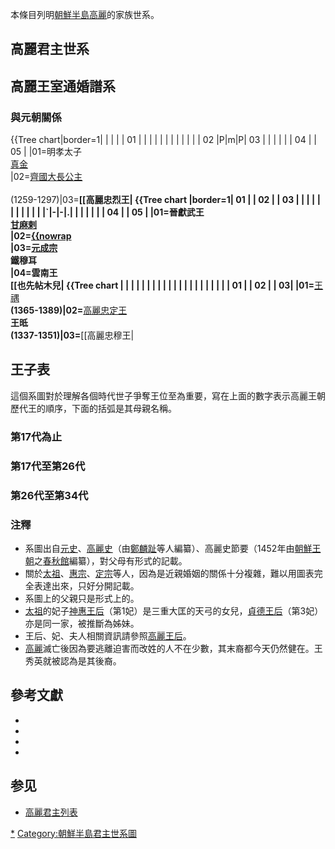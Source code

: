 本條目列明[[朝鮮半島|朝鮮半島]][[高麗|高麗]]的家族世系。

==高麗君主世系==
<center>
{{chart/start|style=font: 85% sans-serif;}}
{{chart| | | | | | | | | | | | | AAA | | | | | | | | | | | | |AAA=[[高麗國祖|高麗國祖]]<br>王氏}}
{{chart| | | | | | | | | | | | | |!| | | | | | | | | | | | | |}}
{{chart| | | | | | | | | | | | | AAA | | | | | | | | | | | | |AAA=[[高麗懿祖|高麗懿祖]]<br>王氏}}
{{chart| | | | | | | | | | | | | |!| | | | | | | | | | | | | |}}
{{chart| | | | | | | | | | | | | AAA | | | | | | | | | | | | |AAA=[[高麗世祖|高麗世祖]]<br>王隆<br>？-897}}
{{chart| | | | | | | | | | | | | |!| | | | | | | | | | | | | |}}
{{chart| | | | | | | | | | | | | AAA | | | | | | | | | | | | |AAA=<sup>(1)</sup>'''[[高麗太祖|高麗太祖]]'''<br>王建<br>877-'''918-943'''}}
{{chart| |,|-|-|-|v|-|-|-|v|-|-|-|^|-|-|-|v|-|-|-|v|-|-|-|.| |}}
{{chart| AAA | | BBB | | CCC | | | | | | DDD | | EEE | | FFF |AAA=<sup>(2)</sup>'''[[高麗惠宗|高麗惠宗]]'''<br>王武<br>912-'''943-945'''|BBB=<sup>(3)</sup>'''[[高麗定宗|高麗定宗]]'''<br>王堯<br>923-'''945-949'''|CCC=<sup>(4)</sup>'''[[高麗光宗|高麗光宗]]'''<br>王昭<br>925-'''949-975'''|DDD=[[王貞|高麗文元王]]<br>王貞|EEE=[[高麗戴宗|高麗戴宗]]<br>王旭<br>？-969|FFF=[[高麗安宗|高麗安宗]]<br>王-{郁}-<br>？-996}}
{{chart| | | | | | | | | |!| | | | | | | | | | | |!| | | |!| |}}
{{chart| | | | | | | | | AAA | | | | | | | | | | BBB | | CCC |AAA=<sup>(5)</sup>'''[[高麗景宗|高麗景宗]]'''<br>王伷<br>955-'''975-981'''|BBB=<sup>(6)</sup>'''[[高麗成宗|高麗成宗]]'''<br>王治<br>961-'''981-997'''|CCC=<sup>(8)</sup>'''[[高麗顯宗|高麗顯宗]]'''<br>王詢<br>990-'''1010-1031'''}}
{{chart| | | | | | | | | |!| | | |,|-|-|-|v|-|-|-|v|-|-|-|^|-|-|-|.| |}}
{{chart| | | | | | | | | AAA | | BBB | | CCC | | DDD | | | | | | EEE |AAA=<sup>(7)</sup>'''[[高麗穆宗|高麗穆宗]]'''<br>王訟<br>980-'''997-1009'''|BBB=<sup>(9)</sup>'''[[高麗德宗|高麗德宗]]'''<br>王欽<br>1016-'''1031-1034'''|CCC=<sup>(10)</sup>'''[[高麗靖宗|高麗靖宗]]'''<br>王亨<br>1018-'''1034-1046'''|DDD=<sup>(11)</sup>'''[[高麗文宗|高麗文宗]]'''<br>王徽<br>1020-'''1046-1083'''|EEE=[[王基_(高麗)|高麗靖簡王]]<br>王基<br>1021-1069}}
{{chart| | | | | | | | | | | | | |,|-|-|-|v|-|-|-|+|-|-|-|.| | | |!| |}}
{{chart| | | | | | | | | | | | | AAA | | BBB | | CCC | | DDD | | EEE |AAA=<sup>(12)</sup>'''[[高麗順宗|高麗順宗]]'''<br>王勳<br>1047-'''1083'''|BBB=<sup>(13)</sup>'''[[高麗宣宗|高麗宣宗]]'''<br>王運<br>1049-'''1083-1094'''|CCC=<sup>(15)</sup>'''[[高麗肅宗|高麗肅宗]]'''<br>王顒<br>1054-'''1095-1105'''|DDD=[[王燾_(朝鮮公)|高麗襄憲王]]<br>王燾<br>？-1099|EEE=[[王瑛_(樂浪侯)|樂浪敬安侯<br>王瑛]]<br>1042-1111}}
{{chart| | | | | | | | | | | | | | | | | |!| | | |!| | | | | | | |!| |}}
{{chart| | | | | | | | | | | | | | | | | AAA | | BBB | | | | | | CCC |AAA=<sup>(14)</sup>'''[[高麗獻宗|高麗獻宗]]'''<br>王昱<br>1084-'''1094-1095'''-1097|BBB=<sup>(16)</sup>'''[[高麗睿宗|高麗睿宗]]'''<br>王俁<br>1079-'''1105-1122'''|CCC=[[王禎_(高麗)|承化伯<br>王禎]]<br>？-1130}}
{{chart| | | | | | | | | | | | | | | | | | | | | |!| | | | | | | |!| |}}
{{chart| | | | | | | | | | | | | | | | | | | | | AAA | | | | | | BBB |AAA=<sup>(17)</sup>'''[[高麗仁宗|高麗仁宗]]'''<br>王楷<br>1109-'''1123-1146'''|BBB=[[王𣏌|漢南伯<br>王𣏌]]}}
{{chart| | | | | | | | | |,|-|-|-|v|-|-|-|-|-|-|-|^|-|-|-|.| | | |!| |}}
{{chart| | | | | | | | | AAA | | BBB | | | | | | | | | | CCC | | DDD |AAA=<sup>(18)</sup>'''[[高麗毅宗|高麗毅宗]]'''<br>王晛<br>1127-'''1146-1170'''-1173|BBB=<sup>(19)</sup>'''[[高麗明宗|高麗明宗]]'''<br>王晧<br>1131-'''1170-1197'''-1202|CCC=<sup>(20)</sup>'''[[高麗神宗|高麗神宗]]'''<br>王晫<br>1144-'''1197-1204'''|DDD=[[王珹|信安侯<br>王珹]]<br>？-1177}}
{{chart| | | | | | | | | | | | | |!| | | | | | | |,|-|-|-|(| | | |!| |}}
{{chart| | | | | | | | | | | | | AAA | | | | | | BBB | | CCC | | DDD |AAA=<sup>(22)</sup>'''[[高麗康宗|高麗康宗]]'''<br>王祦<br>1152-'''1211-1213'''|BBB=<sup>(21)</sup>'''[[高麗熙宗|高麗熙宗]]'''<br>王韺<br>1181-'''1204-1211'''-1237|CCC=[[王恕_(高麗)|襄陽公<br>王恕]]|DDD=[[王沅|桂城侯<br>王沅]]}}
{{chart| | | | | | | | | | | | | |!| | | | | | | | | | | |!| | | |!| |}}
{{chart| | | | | | | | | | | | | AAA | | | | | | | | | | BBB | | CCC |AAA=<sup>(23)</sup>'''[[高麗高宗|高麗高宗]]'''<br>王皞<br>1192-'''1213-1259'''|BBB=[[王絪|始安公<br>王絪]]<br>？-1275|CCC=[[王璟_(高麗)|清化侯<br>王璟]]<br>？-1258}}
{{chart| | | | | | | | | | | | | |)|-|-|-|.| | | | | | | |!| | | |!| |}}
{{chart| | | | | | | | | | | | | AAA | | BBB | | | | | | CCC | | DDD |AAA=<sup>(24)</sup>'''[[高麗元宗|高麗元宗]]'''<br>王禃<br>1219-'''1259-1274'''|BBB=[[高麗英宗|高麗英宗]]<br>王淐<br>？-1269-1270-？|CCC=[[王瑛_(西原侯)|卞韓國英憲公<br>王瑛]]<br>？-1291|DDD=[[王溫_(承化侯)|承化侯<br>王溫]]<br>？-1270-1271}}
{{chart| | | | | | | | | | | | | |!| | | | | | | | | | | |!| |}}
{{chart| | | | | | | | | | | | | AAA | | | | | | | | | | BBB |AAA=<sup>(25)</sup>'''[[高麗忠烈王|高麗忠烈王]]'''<br>王昛<br>1236-'''1274-1298'''-'''1298-1308'''|BBB=[[王玢|辰韓國仁肅公<br>王玢]]}}
{{chart| | | | | | | | | | | | | |!| | | | | | | | | | | |!| }}
{{chart| | | | | | | | | | | | | AAA | | | | | | | | | | BBB |AAA=<sup>(26)</sup>'''[[高丽忠宣王|高丽忠宣王]]'''<br>王璋<br>1275-'''1298'''-'''1308-1313'''-1325|BBB=[[王瑈|馬韓國仁惠公<br>王瑈]]<br>？-1360}}
{{chart| | | | | | | | | |,|-|-|-|(| | | | | | | | | | | |!| }}
{{chart| | | | | | | | | AAA | | BBB | | | | | | | | | | CCC |AAA=[[王鑑_(高麗)|世子<br>王鑑]]<br>？-1309|BBB=<sup>(27)</sup>'''[[高丽忠肃王|高丽忠肃王]]'''<br>王燾<br>1294-'''1313-1330'''-'''1332-1339'''|CCC=[[王鈞_(高麗)|三韓國仁孝大公<br>王鈞]]}}
{{chart| | | | | | | | | | | | | |)|-|-|-|-|-|-|-|.| | | |!| |}}
{{chart| | | | | | | | | | | | | AAA | | | | | | BBB | | CCC |AAA=<sup>(28)</sup>'''[[高丽忠惠王|高丽忠惠王]]'''<br>王禎<br>1315-'''1330-1332'''-'''1339-1343'''-1344|BBB=<sup>(31)</sup>'''[[高麗恭愍王|高麗恭愍王]]'''<br>王顓<br>1330-'''1351-1374'''|CCC=<sup>(34)</sup>'''[[高麗恭讓王|高麗恭讓王]]'''<br>王瑤<br>1345-'''1389-1392'''-1394}}
{{chart| | | | | | | | | | | | | |)|-|-|-|.| | | |!| | | |!|}}
{{chart| | | | | | | | | | | | | AAA | | BBB | | CCC | | DDD |AAA=<sup>(29)</sup>'''[[高麗忠穆王|高麗忠穆王]]'''<br>王昕<br>1337-'''1344-1348'''|BBB=<sup>(30)</sup>'''[[高麗忠定王|高麗忠定王]]'''<br>王㫝<br>1337-'''1348-1351'''-1352|CCC=<sup>(32)</sup>'''[[高麗禑王|王禑]]'''<br>1365-'''1374-1388'''-1389|DDD=[[王奭_(高麗)|世子<br>王奭]]}}
{{chart| | | | | | | | | | | | | | | | | | | | | |!| | | | | }}
{{chart| | | | | | | | | | | | | | | | | | | | | AAA | | | | |AAA=<sup>(33)</sup>'''[[高麗昌王|王昌]]'''<br>1380-'''1388-1389'''}}
{{chart/end}}
</center>

==高麗王室通婚譜系==
<center>
{{chart/start|style=font: 85% sans-serif;}}
{{chart| AAA | AAA=<sup>(1)</sup>'''太祖'''<br>王建}}
{{chart| |)|-|-|-|v|-|-|-|v|-|-|-|v|-|-|-|v|-|-|-|v|-|-|-|-|-|-|-|-|-|v|-|-|-|v|-|-|-|v|-|-|-|-|-|v|-|-|-|-|-|-|-|-|-|-|-|-|-|-|-|-|-|-|-|-|-|-|-|-|-|-|-|-|-|.| |}}
{{chart| AAA | | BBB | | CCC |v| DDD | | EEE |v| FFF | | | | | | | | GGG | | HHH |v| III | | | | JJJ |v| KKK | | | | | | | | | | | | | | | | | | | | | | | | LLL |AAA=<sup>(2)</sup>'''惠宗'''<br>王武|BBB=<sup>(3)</sup>'''定宗'''<br>王堯|CCC=<sup>(4)</sup>'''光宗'''<br>王昭|DDD=[[大穆王后|大穆王后]]<br>皇甫氏|EEE=文元王<br>王貞|FFF=[[文惠王后|文惠王后]]<br>柳氏|GGG=[[元莊太子|元莊太子]]|HHH=戴宗<br>王旭|III=[[宣義王后|宣義王后]]<br>柳氏|JJJ=安宗<br>王-{郁}-|KKK=[[獻貞王后|孝肅王后]]<br>皇甫氏<br>＝［２］|LLL=[[壽命太子|壽命太子]]}}
{{chart| | | | | | | |,|-|-|-|(| | | | | | | |!| | | |,|-|-|-|v|-|-|-|!|-|-|-|-|-|(| | | | | | | | | |!| | | | | | | | | | | | | | | | | | | | | | | | | | | |!| |}}
{{chart| | | | | | | AAA | | BBB |-|-|-|-|-| CCC |v| DDD |-| EEE |-| FFF | | | | GGG |-|-|v| HHH | | III |-| JJJ |-| KKK | | | | | | | | | | | | | | | | | | LLL |AAA=[[文德王后|文德王后]]<br>劉氏<br>［１］|BBB=<sup>(5)</sup>'''景宗'''<br>王伷|CCC=[[獻懿王后|獻懿王后]]<br>劉氏|DDD=[[獻哀王后|獻哀王后]]<br>皇甫氏|EEE=[[獻貞王后|獻貞王后]]<br>皇甫氏<br>［２］|FFF=[[大明宮夫人|大明宮夫人]]<br>柳氏|GGG=<sup>(6)</sup>'''成宗'''<br>王治|HHH=［１］|III=<sup>(8)</sup>'''顯宗'''<br>王詢|JJJ=［３］|KKK=［４］|LLL=弘德院君<br>[[王圭_(高麗)|王圭]]}}
{{chart| | | | | | | | | | | | | | | | | | | | | |!| | | | | | | | | | | | | | | |!| | | |!| | | | | |)|-|-|-|v|-|-|-|v|-|-|-|v|-|-|-|v|-|-|-|v|-|-|-|.| | | |!| |}}
{{chart| | | | | | | | | | | | | | | | | | | | | AAA |-| BBB | | | | | | | | | | CCC | | DDD | | | | EEE |-| FFF |-| GGG | | HHH | | III |-| JJJ | | KKK | | LLL |AAA=<sup>(7)</sup>'''穆宗'''<br>王訟|BBB=［５］|CCC=[[元和王后|元和王后]]<br>崔氏<br>［３］|DDD=[[元貞王后|元貞王后]]<br>金氏<br>［４］|EEE=<sup>(9)</sup>'''德宗'''<br>王欽|FFF=[[孝思王后|孝思王后]]<br>金氏|GGG=[[敬成王后|敬成王后]]<br>金氏|HHH=<sup>(10)</sup>'''靖宗'''<br>王亨|III=<sup>(11)</sup>'''文宗'''<br>王徽|JJJ=[[仁平王后|仁平王后]]<br>金氏|KKK=靖簡王<br>王基|LLL=[[宣正王后|宣正王后]]<br>劉氏<br>［５］}}
{{chart| | | | | | | | | | | | | | | | | | | | | | | | | | | | | | | | | | | | | | | | | | | | | | | | | | | | | | | | | | | |`|-|-|-|!|-|-|-|-|-|-|-|!|-|-|-|.| |}}
{{chart| | | | | | | | | | | | | | | | | | | | | | | | | | | | | | | | | | | | | | | | | | | | | | | |,|-|-|-|v|-|-|-|v|-|-|-|v|-|-|-|(| | | |,|-|-|-|(| | | |!| |}}
{{chart| | | | | | | | | | | | | | | | | | | | | | | | | | | | | | | | | | | | | | | | | | | AAA |-| BBB | | CCC | | DDD | | EEE | | FFF | | GGG | | HHH |v| III |AAA=［６］|BBB=<sup>(12)</sup>'''順宗'''<br>王勳|CCC=<sup>(13)</sup>'''宣宗'''<br>王運|DDD=<sup>(15)</sup>'''肅宗'''<br>王熙|EEE=辰韓侯<br>[[王愉_(高麗)|王愉]]|FFF=襄憲王<br>王燾||GGG=[[貞懿王后|貞懿王后]]<br>王氏<br>［６］|HHH=樂浪敬安侯<br>王瑛|III=[[保寧慶順宮主|保寧慶順宮主]]}}
{{chart| | | | | | | | | | | | | | | | | | | | | | | | | | | | | | | | | | | | | | | | | | | | | | | |,|-|-|-|(| | | |)|-|-|-|!|-|-|-|!|-|-|-|-|-|.| | | |!| |}}
{{chart| | | | | | | | | | | | | | | | | | | | | | | | | | | | | | | | | | | | | | | | | | | | | | | AAA | | BBB |-| CCC |-| DDD | | EEE | | | | FFF |v| GGG |AAA=<sup>(14)</sup>'''獻宗'''<br>王昱|BBB=[[敬和王后|敬和王后]]<br>李氏|CCC=<sup>(16)</sup>'''睿宗'''<br>王俁|DDD=[[文貞王后|文貞王后]]<br>王氏|EEE=江陵公<br>[[王溫_(江陵公)|王溫]]|FFF=[[興壽宮主|興壽宮主]]|GGG=承化伯<br>王禎}}
{{chart| | | | | | | | | | | | | | | | | | | | | | | | | | | | | | | | | | | | | | | | | | | | | | | | | | | |,|-|-|-|(| | | |,|-|-|-|+|-|-|-|.| | | |!| |}}
{{chart| | | | | | | | | | | | | | | | | | | | | | | | | | | | | | | | | | | | | | | | | | | | | | | | | | | AAA | | BBB | | CCC | | DDD | | EEE | | FFF |v| GGG |AAA=[[承德公主|承德公主]]<br>［７］|BBB=<sup>(17)</sup>'''仁宗'''<br>王楷|CCC=[[莊敬王后|莊敬王后]]<br>金氏<br>［８］|DDD=[[光靖太后|光靖太后]]<br>金氏<br>［９］|EEE=[[宣靖太后|宣靖太后]]<br>金氏<br>［１０］|FFF=漢南伯<br>王𣏌|GGG=［７］}}
{{chart| | | | | | | | | | | | | | | | | | | | | | | | | | | | | | | | | | | | | | | | | | | |,|-|-|-|v|-|-|-|-|-|-|-|(| | | | | | | | | | | | | | | | | |!| |}}
{{chart| | | | | | | | | | | | | | | | | | | | | | | | | | | | | | | | | | | | | | | AAA |-| BBB | | CCC |v| DDD | | EEE |v| FFF | | | | | | | | | | | | GGG |AAA=［８］|BBB=<sup>(18)</sup>'''毅宗'''<br>王晛|CCC=<sup>(19)</sup>'''明宗'''<br>王晧|DDD=［９］|EEE=<sup>(20)</sup>'''神宗'''<br>王晫|FFF=［１０］|GGG=信安侯<br>王珹}}
{{chart| | | | | | | | | | | | | | | | | | | | | | | | | | | | | | | | | | | | | | | | | | | | | |,|-|-|-|(| | | | | | | |)|-|-|-|.| | | |,|-|-|-|v|-|-|-|^|-|-|-|.| |}}
{{chart| | | | | | | | | | | | | | | | | | | | | | | | | | | | | | | | | | | | | | | | | AAA |v| BBB | | CCC | | DDD |v| EEE | | FFF | | GGG | | HHH |v| III | | JJJ |AAA=［１１］|BBB=<sup>(22)</sup>'''康宗'''<br>王祦|CCC=[[延禧宮主|延禧宮主]]<br>［１２］|DDD=［１３］|EEE=<sup>(21)</sup>'''熙宗'''<br>王韺|FFF=襄陽公<br>王恕|GGG=清化侯<br>王璟|HHH=寧仁肅懿侯<br>[[王稹|王稹]]|III=［１２］|JJJ=[[元德太后|元德太后]]<br>柳氏<br>［１１］}}
{{chart| | | | | | | | | | | | | | | | | | | | | | | | | | | | | | | | | | | | | | | | | | | |!| | | | | | | | | | | |!| | | | | |!| | | |!| | | | | |!| |}}
{{chart| | | | | | | | | | | | | | | | | | | | | | | | | | | | | | | | | | | | | | | | | | | AAA |-|-|-|-|v|-|-|-|-| BBB | | | | CCC | | DDD | | | | EEE |AAA=<sup>(23)</sup>'''高宗'''<br>王皞|BBB=[[安惠太后|安惠太后]]<br>柳氏|CCC=始安公<br>王絪|DDD=承化侯<br>王溫|EEE=[[成平王后|成平王后]]<br>任氏<br>［１３］}}
{{chart| | | | | | | | | | | | | | | | | | | | | | | | | | | | | | | | | | | | | | | | | | | | | | | |,|-|^|-|.| | | | | | | | | |)|-|-|-|.| |}}
{{chart| | | | | | | | | | | | | | | | | | | | | | | | | | | | | | | | | | | | | | | | | | | | | | | AAA | | BBB | | | | | | | | |!| | | CCC |AAA=<sup>(24)</sup>'''元宗'''<br>王禃|BBB=英宗<br>王淐|CCC=卞韓國英憲公<br>王瑛}}
{{chart| | | | | | | | | | | | | | | | | | | | | | | | | | | | | | | | | | | | | | | | | | | | | | | |!| | | | | | | | | | | | | |!| | | |!| |}}
{{chart| | | | | | | | | | | | | | | | | | | | | | | | | | | | | | | | | | | | | | | | | | | | | | | AAA |-|-|-|-|-|-|-|-|v|-|-| BBB | | |!| |AAA=<sup>(25)</sup>'''忠烈王'''<br>王昛|BBB=[[貞信府主|貞信府主]]<br>王氏|CCC=}}
{{chart| | | | | | | | | | | | | | | | | | | | | | | | | | | | | | | | | | | | | | | | | | | | | | | |!| | | |,|-|-|-|-|-|!|-|-|-|-|-|-|-|(| |}}
{{chart| | | | | | | | | | | | | | | | | | | | | | | | | | | | | | | | | | | | | | | | | | | | | | | AAA |-| BBB | | | | CCC | | | | | | DDD |AAA=<sup>(26)</sup>'''忠宣王'''<br>王璋|BBB=[[靜妃王氏|靜妃]]<br>王氏|CCC=江陽公<br>[[王滋_(江陽公)|王滋]]|DDD=辰韓國仁肅公<br>王玢}}
{{chart| | | | | | | | | | | | | | | | | | | | | | | | | | | | | | | | | | | | | | | | | | | | | | | | | | | | | | | | | |!| | | | | | | |!| |}}
{{chart| | | | | | | | | | | | | | | | | | | | | | | | | | | | | | | | | | | | | | | | | | | | | | | | | | | | | | | | | AAA | | | | | | BBB |AAA=延德府院大君<br>[[王塤_(延德府院大君)|王塤]]|BBB=馬韓國仁惠公<br>王瑈}}
{{chart| | | | | | | | | | | | | | | | | | | | | | | | | | | | | | | | | | | | | | | | | | | | | | | | | | | | | | | | | |!| | | | | | | |!| |}}
{{chart| | | | | | | | | | | | | | | | | | | | | | | | | | | | | | | | | | | | | | | | | | | | | | | | | | | | | | | | | AAA |-|-|v|-|-| BBB |AAA=[[國大妃王氏|三韓國大妃]]<br>王氏|BBB=三韓國仁孝大公<br>王鈞}}
{{chart| | | | | | | | | | | | | | | | | | | | | | | | | | | | | | | | | | | | | | | | | | | | | | | | | | | | | | | | | | | | | |!| | | | | |}}
{{chart| | | | | | | | | | | | | | | | | | | | | | | | | | | | | | | | | | | | | | | | | | | | | | | | | | | | | | | | | | | | | AAA |AAA=<sup>(31)</sup>'''恭讓王'''<br>王瑤}}
{{chart/end}}
</center>

===與元朝關係===
{{chart/start|style=font: 85% sans-serif;}}
{{Tree chart|border=2| | | | | | | | | | | | | 01 | |01=元世祖<br>[[忽必烈|忽必烈]]<br>{{nowrap|(1215-1294)}}
|boxstyle_ 01=background-color: #ff0;
}}
{{Tree chart|border=0| | | | | |,|-|-|-|-|-|-|-|^|-|-|-|-|-|v|-|-|-|-|-|-|-|-|-|-|-|-|-|v|-|-|-|.| |}}
{{Tree chart|border=1| | | | | 01 | | | | | | | | | | | | 02 |P|m|P| 03 | | | | | | 04 | | 05 | |01=明孝太子<br>[[真金|真金]]<br>{{nowrap|(1243-1286)}}|02=[[莊穆王后|齊國大長公主]]<br>{{nowrap|忽都魯揭里迷失}}<br>(1259-1297)|03='''[[高麗忠烈王|{{nowrap]]'''<br>王昛<br>{{nowrap|(1236-1308)}}|04=雲南王<br>[[忽哥赤|忽哥赤]]<br>{{nowrap|(?-1271)}}|05=西平王<br>[[奧魯赤|奧魯赤]]<br>{{nowrap|(?-1303)}}
|boxstyle_ 02=background-color: #ffc0cb;
|boxstyle_ 03=background-color: #ffdab9; border-width:2px;
}}
{{Tree chart |border=0| |,|-|-|-|+|-|-|-|.| | | | | | | | | | | | |!| | | | | | | | | | |!| | | |!| |}}
{{Tree chart |border=1| 01 | | 02 | | 03 | | | | | | | | | | | |`|-|-|.| | | | | | | 04 | | 05 | |01=晉獻武王<br>[[甘麻剌|甘麻剌]]<br>{{nowrap|(1263-1302)}}|02=[[答剌麻八剌|{{nowrap]]<br>{{nowrap|(1264-1292)}}|03=[[元成宗|元成宗]]<br>鐵穆耳<br>{{nowrap|(1265-1307)}}|04=雲南王<br>[[也先帖木兒|{{nowrap]]<br>{{nowrap|(?-1332)}}|05={{nowrap|鎮西武靖王}}<br>[[鐵木兒不花_(鎮西武靖王)|鐵木兒不花]]
|boxstyle_ 03=background-color: #ff0; border-width:2px;
}}
{{Tree chart | |)|-|-|-|!|-|-|-|-|-|-|-|-|-|-|-|-|-|-|-|.| | | |!| | | | | | | |!| | | |!| |}}
{{Tree chart | |!| | | |)|-|-|-|-|-|-|-|v|-|-|-|.| | | |!| | | |!| | | | | | | |!| | | |!| |}}
{{Tree chart | Ys | | Hs | | | | | | Ay | | 02 | | 01 |P| 03 |S|P|P|P|P| 04 | | 05 | |01={{nowrap|薊國大長公主}}<br>[[寶塔實憐|寶塔實憐]]<br>{{nowrap|(?-1316)}}|Ys=[[泰定帝|元泰定帝]]<br>{{nowrap|也孙铁木儿}}<br>{{nowrap|(1293-1328)}}|Hs=[[元武宗|元武宗]]<br>海山<br>{{nowrap|(1281-1311)}}|Ay=[[元仁宗|元仁宗]]<br>{{nowrap|爱育黎拔力八达}}<br>(1285-1320)|02=魏王<br>[[阿木哥|阿木哥]]<br>{{nowrap|(?-1324)}}|03='''[[高麗忠宣王|高麗忠宣王]]'''<br>王璋<br>{{nowrap|(1275-1325)}}|04=濮國長公主<br>[[亦憐真八剌|亦憐真八剌]]<br>{{nowrap|(?-1319)}}|05=鎮西武靖王<br>[[搠思班|搠思班]]
|boxstyle_ 01=background-color: #ffc0cb; border-width:1px;
|boxstyle_ Ys=background-color: #ff0;
|boxstyle_ Hs=background-color: #ff0;
|boxstyle_ Ay=background-color: #ff0;
|boxstyle_ 02= border-width:1px;
|boxstyle_ 03=background-color: #ffdab9; border-width:2px;
|boxstyle_ 04=background-color: #ffc0cb; border-width:1px;
|boxstyle_ 05= border-width:1px;
}}
{{Tree chart | |!| | | |!| | | | | | | |!| | | |!| | | | | | | |!| |Q| | | | | | | | | |!| |}}
{{Tree chart | |!| | | |)|-|-|-|.| | | |!| | | |)|-|-|-|v|-|-|-|!|-|a|-|.| | | | | | | |!| |}}
{{Tree chart | As | | Hs | | Tt | | Sd | | 02 | | 03 |P| 01 |W| 04 | | |,|-|-|-|'| |As=[[天順帝|元天顺帝]]<br>阿速吉八<br>{{nowrap|(1320-1328)}}|Hs=[[元明宗|元明宗]]<br>和世琜<br>{{nowrap|(1300-1329)}}|Tt=[[元文宗|元文宗]]<br>图帖睦尔<br>{{nowrap|(1304-1332)}}|Sd=[[元英宗|元英宗]]<br>硕德八剌<br>{{nowrap|(1303-1323)}}|01='''[[高丽忠肃王|高丽忠肃王]]'''<br>王燾<br>{{nowrap|(1294-1339)}}|02=魏王<br>[[孛羅帖木兒_(魏王)|孛羅帖木兒]]<br>{{nowrap|(?-1353)}}|03=曹國長公主<br>[[金童_(曹國長公主)|金童]]<br>{{nowrap|(1308-1325)}}|04={{nowrap|慶華公主}}<br>[[伯顏忽都_(慶華公主)|伯顏忽都]]<br>{{nowrap|(?-1344)}}
|boxstyle_ As=background-color: #ff0;
|boxstyle_ Hs=background-color: #ff0;
|boxstyle_ Tt=background-color: #ff0;
|boxstyle_ Sd=background-color: #ff0;
|boxstyle_ 01=background-color: #ffdab9; border-width:2px;
|boxstyle_ 02= border-width:1px;
|boxstyle_ 03=background-color: #ffc0cb; border-width:1px;
|boxstyle_ 04=background-color: #ffc0cb; border-width:1px;
}}
{{Tree chart | | | | | |)|-|-|-|.| | | | | | | |!| | | |,|-|-|-|(| | | | | | | |!| |}}
{{Tree chart | | | | | Th | | Yl | | | | | | 01 |P| 02 | | 03 |P|P|m|P|P| 04 | |Th=[[元順帝|元順帝]]<br>{{nowrap|妥欢贴睦尔}}<br>{{nowrap|(1320-1370)}}|Yl=[[元宁宗|元宁宗]]<br>懿璘质班<br>{{nowrap|(1326-1332)}}|01={{nowrap|魯國大長公主}}<br>[[仁德王后|寶塔失里]]<br>(?-1365)|02='''[[高麗恭愍王|高麗恭愍王]]'''<br>王祺<br>(1330-1374)|03='''[[高麗忠惠王|高麗忠惠王]]'''<br>王禎<br>(1315-1344)|04={{nowrap|貞順淑儀公主}}<br>[[亦憐真班|亦憐真班]]<br>(?-1374)
|boxstyle_ Th=background-color: #ff0;
|boxstyle_ Yl=background-color: #ff0;
|boxstyle_ 01=background-color: #ffc0cb; border-width:1px;
|boxstyle_ 02=background-color: #ffdab9;
|boxstyle_ 03=background-color: #ffdab9;
|boxstyle_ 04=background-color: #ffc0cb; border-width:1px;
}}
{{Tree chart | | | | | | | | | | | | | | | | | | | | | |!| | | |!| | | |!| |}}
{{Tree chart | | | | | | | | | | | | | | | | | | | | | 01 | | 02 | | 03| |01='''[[高麗禑王|王禑]]'''<br>(1365-1389)|02='''[[高麗忠定王|高麗忠定王]]'''<br>王㫝<br>(1337-1351)|03='''[[高麗忠穆王|{{nowrap]]'''<br>王昕<br>(1337-1349)
|boxstyle_ 01=background-color: #ffdab9;
|boxstyle_ 02=background-color: #ffdab9;
|boxstyle_ 03=background-color: #ffdab9;
}}
{{Tree chart | | | | | | | | | | | | | | | | | | | | | |!| |}}
{{Tree chart | | | | | | | | | | | | | | | | | | | | | 01 | |01='''[[高麗昌王|王昌]]'''<br>(1381-1389)
|boxstyle_ 01=background-color: #ffdab9;
}}
{{chart/end}}

== 王子表 ==
這個系圖對於理解各個時代世子爭奪王位至為重要，寫在上面的數字表示高麗王朝歷代王的順序，下面的括弧是其母親名稱。

=== 第17代為止 ===
{{familytree/start}}
{{familytree|one|v|two|v|koka|one=[[高麗太祖|太祖 王建]]<sup>1</sup><br>877-'''918-943'''<br/><small>（[[威肃王后|威肃王后]]韩氏）</small>|two=[[高麗惠宗|惠宗 王武]]<sup>2</sup><br>912-'''943-945'''<br/><small>（[[莊和王后|莊和王后]]吳氏）</small>|koka=興化宮君<br/><small>（義和王后）</small>
|boxstyle_one=background-color: rgb(255, 255, 102)
|boxstyle_two=background-color: rgb(255, 255, 102)
|boxstyle_koka=border-style:dashed;border-width:1px;border-color:#3366FF}}
{{familytree|boxstyle=border-style:dashed;border-width:1px;border-color:#3366FF| | | |)|osh|`|osa|osh=太子 王泰<br/><small>（神明順成王后劉氏）</small>|osa=太子王济<br/><small>（宮人哀伊主）</small>}}
{{familytree| | | |)|thr|-|ksh|thr=[[高麗定宗|定宗 王堯]]<sup>3</sup><br>923-'''945-949'''<br/><small>（[[神明順成王后|神明順成王后]]劉氏）</small>|ksh=慶春院君<br/><small>（文成王后朴氏）</small>
|boxstyle_thr=background-color: rgb(255, 255, 102)
|boxstyle_ksh=border-style:dashed;border-width:1px;border-color:#3366FF}}
{{familytree| | | |)|four|v|fiv|-|sev|,|ai|four=[[高麗光宗|光宗 王昭]]<sup>4</sup><br>925-'''949-975'''<br/><small>（[[神明順成王后|神明順成王后]]劉氏）</small>|fiv=[[高麗景宗|景宗 王伷]]<sup>5</sup><br>955-'''975-981'''<br/><small>（[[大穆王后|大穆王后]]皇甫氏）</small>|sev=[[高麗穆宗|穆宗 王訟]]<sup>7</sup><br>980-'''997-1009'''<br/><small>（[[獻哀王后|獻哀王后]]皇甫氏）</small>|ai=哀殤君 王昉<br/><small>（容懿麗妃韓氏）</small>
|boxstyle_four=background-color: rgb(255, 255, 102)
|boxstyle_fiv=background-color: rgb(255, 255, 102)
|boxstyle_sev=background-color: rgb(255, 255, 102)
|boxstyle_ai=border-style:dashed;border-width:1px;border-color:#3366FF}}
{{familytree| | | |)|ote|`|kowa|,|nin|)|rak|ote=文元王貞<br/><small>（神明順成王后劉氏）</small>|kowa=孝和太子<br/><small>（大穆王后皇甫氏）</small>|nin=[[高麗德宗|德宗 王欽]]<sup>9</sup><br>1016-'''1031-1034'''<br/><small>（[[元成太后|元成太后]]金氏）</small>|rak=樂浪侯 王璥<br/><small>（容懿麗妃韓氏）</small>
|boxstyle_ote=border-style:dashed;border-width:1px;border-color:#3366FF
|boxstyle_kowa=border-style:dashed;border-width:1px;border-color:#3366FF
|boxstyle_nin=background-color: rgb(255, 255, 102)
|boxstyle_rak=border-style:dashed;border-width:1px;border-color:#3366FF}}
{{familytree| | | |)|syo|,|koto|)|ten|^|kes|syo=證通國師<br/><small>（神明順成王后劉氏）</small>|koto=孝德太子<br/><small>（宣義太后柳氏）</small>|ten=[[高麗靖宗|靖宗 王亨]]<sup>10</sup><br>1018-'''1034-1046'''<br/><small>（[[元成太后|元成太后]]金氏）</small>|kes=開城侯 王暟<br/><small>（容懿麗妃韓氏）</small>
|boxstyle_syo =border-style:dashed;border-width:1px;border-color:#3366FF
|boxstyle_koto=border-style:dashed;border-width:1px;border-color:#3366FF
|boxstyle_ten=background-color: rgb(255, 255, 102)
|boxstyle_kes=border-style:dashed;border-width:1px;border-color:#3366FF}}
{{familytree| | | |)|oky|+|six|)|elv|v|twl|,|frt|oky=[[王旭_(高麗)|王旭]]<br>?-969<br/><small>（神静王后皇甫氏）</small>|six=[[高麗成宗|成宗 王治]]<sup>6</sup><br>960-'''981-997'''<br/><small>（[[宣義王后|宣義太后]]柳氏）</small>|elv=[[高麗文宗|文宗 王徽]]<sup>11</sup><br>1019-'''1046-1083'''<br/><small>（[[元惠王后|元惠王后]]金氏）</small>|twl=[[高麗順宗|順宗 王勳]] <sup>12</sup><br>1047-'''1083'''<br/><small>（[[仁睿太后|仁睿太后]]李氏）</small>|frt=[[高麗獻宗|獻宗 王昱]] <sup>14</sup><br>1084-'''1094-1095'''-1097<br/><small>（[[思肅太后|思肅太后]]）</small>
|boxstyle_oky=border-style:dashed;border-width:1px;border-color:#3366FF
|boxstyle_six=background-color: rgb(255, 255, 102)
|boxstyle_elv=background-color: rgb(255, 255, 102)
|boxstyle_twl=background-color: rgb(255, 255, 102)
|boxstyle_frt=background-color: rgb(255, 255, 102)}}
{{familytree| | | |!| | | |`|kei|)|oki|)|tht|^|kzk|kei=敬章太子<br/><small>（宣義太后柳氏）</small>|oki=靖簡王 王基<br/><small>（元惠太后金氏）</small>|tht=[[高麗宣宗|宣宗 王運]] <sup>13</sup><br>1049-'''1083-1094'''<br/><small>（[[仁睿太后|仁睿太后]]李氏）</small>|kzk=漢山侯<br/><small>（元信宮主）</small>
|boxstyle_kei=border-style:dashed;border-width:1px;border-color:#3366FF
|boxstyle_oki=border-style:dashed;border-width:1px;border-color:#3366FF
|boxstyle_tht=background-color: rgb(255, 255, 102)
|boxstyle_kzk=border-style:dashed;border-width:1px;border-color:#3366FF}}
{{familytree| | | |)|oik|-|eig|^|och|)|fft|v|sxt|-|svt|oik=[[王郁|王郁]]<br>?-996<br/><small>（神成王后金氏）</small>|eig=[[高麗顯宗|顯宗 王詢]]<sup>8</sup><br>992-'''1009-1031'''<br/><small>（[[獻貞王后|獻貞王后]]皇甫）</small>|och=王忠<small>（宮人韓氏）</small>|fft=[[高麗肅宗|肅宗 王顒]] <sup>15</sup><br>1054-'''1095-1105'''<br/><small>（[[仁睿太后|仁睿太后]]李氏）</small>|sxt=[[高麗睿宗|睿宗 王俁]]<sup>16</sup><br>1079-'''1105-1122'''<br/><small>（[[明懿太后|明懿太后]]柳氏）</small>||svt=[[高麗仁宗|仁宗 王楷]]<sup>17</sup><br>1109-'''1122-1146'''<br/><small>（[[順德王后|順德王后]]李氏）</small>
|boxstyle_oik=border-style:dashed;border-width:1px;border-color:#3366FF
|boxstyle_eig=background-color: rgb(255, 255, 102)
|boxstyle_och=border-style:dashed;border-width:1px;border-color:#3366FF
|boxstyle_fft=background-color: rgb(255, 255, 102)
|boxstyle_sxt=background-color: rgb(255, 255, 102)
|boxstyle_svt=background-color: rgb(255, 255, 102)}}
{{familytree|boxstyle=border-style:dashed;border-width:1px;border-color:#3366FF| | | |)|oik| | | | | | | | |)|dgk|)|jtk|oik=王位君<br/><small>（貞德王后柳氏）</small>|dgk=大覺國師 王煦<br/><small>（仁睿太后李氏）</small>|jtk=上党侯 王佖<br/><small>（明懿太后柳氏）</small>}}
{{familytree|boxstyle=border-style:dashed;border-width:1px;border-color:#3366FF| | | |)|jak| | | | | | | | |)|jok|)|emk|jak=仁愛君<br/><small>（貞德王后柳氏）</small>|jok=常安公 王琇<br/><small>（仁睿太后李氏）</small>|emk=圓明國師澄儼<br/><small>（明懿太后柳氏）</small>}}
{{familytree|boxstyle=border-style:dashed;border-width:1px;border-color:#3366FF| | | |`|gst| | | | | | | | |)|iks|)|thk|gst=元莊太子<br/><small>（貞德王后柳氏）</small>|iks=生僧統 王竀<br/><small>（仁睿太后李氏）</small>|thk=帶方公 王俌<br/><small>（明懿太后柳氏）</small>}}
{{familytree|boxstyle=border-style:dashed;border-width:1px;border-color:#3366FF| | | | |note| | | | | | | | |)|kkk|)|tgk|note=<small>詳細請參照[[高麗太祖#.E5.AD.90.E5.A5.B3|太祖子女一覽]] </small>|kkk=金官侯 王㶨<br/><small>（仁睿太后李氏）</small>|tgk=大原公 王佖<br/><small>（明懿太后柳氏）</small>
|boxstyle_note=border-style:none}}
{{familytree|boxstyle=border-style:dashed;border-width:1px;border-color:#3366FF| | | | | | | | | | | | | | | |)|bkk|)|sak|bkk=卞韓侯 王愔<br/><small>（仁睿太后李氏）</small>|sak=齊安公 王偦<br/><small>（明懿太后柳氏）</small>}}
{{familytree|boxstyle=border-style:dashed;border-width:1px;border-color:#3366FF| | | | | | | | | | | | | | | |)|rrk|`|tgk|rrk=樂浪侯 王忱<br/><small>（仁睿太后李氏）</small>|tgk=通義侯 王僑<br/><small>（明懿太后柳氏）</small>}}
{{familytree|boxstyle=border-style:dashed;border-width:1px;border-color:#3366FF| | | | | | | | | | | | | | | |)|skk|skk=禳憲王 王燾<br/><small>（仁敬賢妃李氏）</small>}}
{{familytree|boxstyle=border-style:dashed;border-width:1px;border-color:#3366FF| | | | | | | | | | | | | | | |)|skk|skk=辰韓公 王愉<br/><small>（仁敬賢妃李氏）</small>}}
{{familytree|boxstyle=border-style:dashed;border-width:1px;border-color:#3366FF| | | | | | | | | | | | | | | |`|fyk|fyk=扶餘公 王㸂<br/><small>（仁敬賢妃李氏）</small>}}
{{familytree/end}}

===第17代至第26代===
{{familytree/start}}
{{familytree|svt|v|egt|-|krt|svt=[[高麗仁宗|仁宗 王楷]]<sup>17</sup><br>1109-'''1122-1146'''<br/><small>（[[順德王后|順德王后]]李氏）</small>|egt=[[高麗毅宗|毅宗 王晛]]<sup>18</sup><br>1127-'''1146-1170'''-1173<br/><small>（[[恭睿太后|恭睿太后]]任氏）</small>|krt=孝靈太子 王祈<br/><small>（莊敬王后）</small>
|boxstyle_svt=background-color: rgb(255, 255, 102)
|boxstyle_egt=background-color: rgb(255, 255, 102)
|boxstyle_krt=border-style:dashed;border-width:1px;border-color:#3366FF}}
{{familytree|boxstyle=border-style:dashed;border-width:1px;border-color:#3366FF| | | |)|tnk|tnk=大寧侯 王暻<br/><small>（恭睿太后任氏）</small>}}
{{familytree|boxstyle=background-color: rgb(255, 255, 102)| | | |)|nnt|v|ttt|-|ttth|v|ttf|v|ttfv|v|tts|nnt=[[高麗明宗|明宗 王晧]]<sup>19</sup><br>1131-'''1170-1197'''-1202<br/><small>（[[恭睿太后|恭睿太后]]任氏）</small>|ttt=[[高麗康宗|康宗 王祦]]<sup>22</sup><br>1152-'''1211-1213'''<br/><small>（[[光靖太后|光靖太后]]金氏）</small>|ttth=[[高麗高宗|高宗 王皞]]<sup>23</sup><br>1192-'''1213-1259'''<br/><small>（[[元德太后|元德太后]]柳氏）</small>|ttf=[[高麗元宗|元宗 王禃]]<sup>24</sup><br>1219-'''1259-1274'''<br/><small>（[[安惠太后|安惠太后]]柳氏）</small>|ttfv=[[高麗忠烈王|忠烈王 王昛]]<sup>25</sup><br>1236-'''1274-1298'''-'''1299-1308'''<br/><small>（[[順敬太后|順敬太后]]金氏）</small> |tts=[[高麗忠宣王|忠宣王 王璋]]<sup>26</sup><br>1275-'''1298'''-'''1308-1313'''<br/><small>（<span style="color:green">[[莊穆王后|忽都魯揭迷述矢]]）</small>}}
{{familytree|boxstyle=border-style:dashed;border-width:1px;border-color:#3366FF| | | |)|gkk|)|zen| | | | |`|akk|)|syk|)|kyk|gkk=元敬國師 冲曦<br/><small>（恭睿太后任氏）</small>|zen=善思<br/><small>（庶子）</small>|akk=安慶公 王淐<br>?-'''1269'''-?<br/><small>（安惠太后柳氏）</small>|syk=始陽侯 王珆<br/><small>（慶昌宮主柳氏）</small>|kyk=江陽公 王滋<br/><small>（貞和宮主王氏）</small>}}
{{familytree|boxstyle=border-style:dashed;border-width:1px;border-color:#3366FF| | | |!| | | |)|kkk| | | | | | | | |`|jak|`|shk|kkk=洪機<br/><small>（庶子）</small>|jak=順安公 王琮<br/><small>（慶昌宮主柳氏）</small>|shk=小君湑<br/><small>（侍婢 盤珠）</small>}}
{{familytree|boxstyle=border-style:dashed;border-width:1px;border-color:#3366FF| | | |!| | | |)|kkk|,|sgk|kkk=洪樞<br/><small>（庶子）</small>|sgk=昌原公祉<br/><small>（成平王后）</small>}}
{{familytree|boxstyle=border-style:dashed;border-width:1px;border-color:#3366FF| | | |!| | | |)|kkk|)|snk|kkk=洪規<br/><small>（庶子）</small>|snk=始寧侯禕<br/><small>（成平王后）</small>}}
{{familytree|boxstyle=border-style:dashed;border-width:1px;border-color:#3366FF| | | |!| | | |)|kkk|)|ggk|kkk=洪鈞<br/><small>（庶子）</small>|ggk=慶原公祚<br/><small>（成平王后）</small>}}
{{familytree|boxstyle=border-style:dashed;border-width:1px;border-color:#3366FF| | | |!| | | |)|kkk|)|dzs|kkk=洪覺<br/><small>（庶子）</small>|dzs=大禪師鏡智<br/><small>（成平王后）</small>}}
{{familytree|boxstyle=border-style:dashed;border-width:1px;border-color:#3366FF| | | |!| | | |`|kkk|)|dzs|kkk=洪貽<br/><small>（庶子）</small>|dzs=明國師覺膺<br/><small>（成平王后）</small>}}
{{familytree| | | |`|twt|v|tto|^|cmk|twt=[[高麗神宗|神宗 王晫]]<sup>20</sup><br>1144-'''1197-1204'''<br/><small>（[[恭睿太后|恭睿太后]]任氏）</small>|tto=[[高麗熙宗|熙宗 王韺]] <sup>21</sup><br>1181-'''1204-1211'''-1237<br/><small>（[[宣靖太后|靖和太后]]金氏）</small><ref>宣靖太后金氏</ref>|cmk=<br/><small></small>
|boxstyle_twt=background-color: rgb(255, 255, 102)
|boxstyle_tto=background-color: rgb(255, 255, 102)
|boxstyle_cmk=border-style:dashed;border-width:1px;border-color:#3366FF}}
{{familytree|boxstyle=border-style:dashed;border-width:1px;border-color:#3366FF| | | | | | | |`|kyk|v|ssk|kyk=襄陽公 恕<ref name="高麗史91卷-列傳4">[[宗室|宗室]]2
襄陽公恕 神宗二子. 宣靖太后金氏生熙宗襄陽公恕. 襄陽公恕神宗三年封德陽侯後封襄陽公. </ref><br/><small>（靖和太后金氏）</small>|ssk=守司空 瑋<ref name="高麗史91卷-列傳4-2">恕子瑋㻂絪僖. 瑋守司空高宗三年卒</ref>}}
{{familytree|boxstyle=border-style:dashed;border-width:1px;border-color:#3366FF| | | | | | | | | | | |)|ssk|-|elli|ssk=守司空 <span lang="zh-cn">㻂</span><br/>|elli=3人省略}}
{{familytree|boxstyle=border-style:dashed;border-width:1px;border-color:#3366FF| | | | | | | | | | | |)|ssk|v|ssk2|ssk=守司空 <span lang="ko">絪</span>|ssk2=守司空 禎}}
{{familytree|boxstyle=border-style:dashed;border-width:1px;border-color:#3366FF| | | | | | | | | | | |`|ssk|)|ssk2|v|eyk|v|jkk|ssk=守司空 <span lang="ko">僖</span>|ssk2=守司空 瑛|eyk=益陽公 玢|jkk= 淳化侯 瑈}}
{{familytree|boxstyle=border-style:dashed;border-width:1px;border-color:#3366FF| | | | | | | | | | | | | | | |`|ssk2|`|zkk|`|elli|ssk2=守司空 <span lang="ko">謜</span>|zkk= 瑞興君 琠<ref name="襄陽公恕-3"><span lang="ko">高麗史91卷 列傳4 襄陽公恕<br/>
 譜封福昌君諮封福原君恭讓四年六月流遠地. 琠封瑞興君忠烈朝以禿魯花在元. 王惟紹宋邦英 于王欲廢忠宣令琠繼尙寶 實怜公主以爲後琠貌美王使之衣 服數往來以觀公主. 公主素不謹行遂屬意於琠. 及惟紹等伏誅忠宣欲宥琠丞相不可使刑部幷斬於文明門外.</span> </ref>|elli=省略}}
{{familytree/end}}

===第26代至第34代===
{{familytree/start}}
{{familytree| | | | |tts|v|ssk|,|rzg|,|ttn|tts=[[高麗忠宣王|忠宣王 王璋]]<sup>26</sup><br>1275-'''1298'''-'''1308-1313'''<br/> <span style="color: green"><small>（[[莊穆王后|忽都魯揭迷述失]]）</small></span>|ssk=[[王鑑_(高麗)|世子 王鑑]]<br/><small>（懿妃 <span color:="color:" rgb="rgb" 0="0" 153="153">也速真</span>）</small>|rzg=龍山元子<br/><small>（<span color:="color:" rgb="rgb" 0="0" 153="153">曹國長公主金童</span>）</small>|ttn=[[高麗忠穆王|忠穆王 王昕]]<sup>29</sup><br>1337-'''1344-1348'''<br/><small>（[[德寧公主|德寧公主 亦憐真班]]）</small>
|boxstyle_tts=background-color: rgb(255, 255, 102)
|boxstyle_ttn=background-color: rgb(255, 255, 102)
|boxstyle_ssk=border-style:dashed;border-width:1px;border-color:#3366FF
|boxstyle_rzg=border-style:dashed;border-width:1px;border-color:#3366FF}}
{{familytree|boxstyle=background-color: rgb(255, 255, 102)| | | | | | | |)|ttsv|+|tte|+|tht|ttsv=[[高麗忠肅王|忠肅王 王焘]]<sup>27</sup><br>1294-'''1313-1330'''-'''1332-1339'''<br/><small>（[[也速真|懿妃 也速真]]）</small>|tte=[[高麗忠惠王|忠惠王 王祯]]<sup>28</sup><br>1315-'''1330-1332'''-'''1339-1344'''<br/><small>（[[恭元王后|明德太后]]）</small>|tht=[[高麗忠定王|忠定王 王㫝]]<sup>30</sup><br>1337-'''1348-1351'''-1352<br/><small>（庶子 [[禧妃尹氏|禧妃尹氏]]）</small>}}
{{familytree|boxstyle=border-style:dashed;border-width:1px;border-color:#3366FF| | | | | | | |`|tkk|!| | | |`|shk|tkk=[[王譓_(德興君)|德興君（塔思帖木兒）<br/> <small>（庶子）</small>]]|shk=釋器<br/><small>（銀川翁主 林氏）</small>}}
{{familytree|boxstyle=background-color: rgb(255, 255, 102)| | | | | | | | | | | |`|thto|-|thtt|-|thth|thto=[[高麗恭愍王|恭愍王 王顓]]<sup>31</sup><br>1330-'''1351-1374'''<br/><small>（[[恭元王后|恭元王后]]）</small>|thtt=[[高麗禑王|王禑]]<sup>32</sup><br>1365-'''1374-1388'''-1389<br/><small>（[[般若_(高麗恭愍王)|般若]]<ref name="王禑">因禑王並非王統的王位繼承人，所以，禑王的王妃沒有被追封。因此變成庶民。</ref>）</small>|thth=[[高麗昌王|王昌]]<sup>33</sup><br>1380-'''1388-1389'''<br/><small>（[[謹妃李氏|謹妃 李氏]]）</small><ref name="王昌">因昌王並非王統的王位繼承人，所以，昌王的王妃沒有被追封。因此變成庶民。</ref>}}
{{familytree|border=0|xxx|xxx= }}
{{familytree|boxstyle=border-style:dashed;border-width:1px;border-color:#3366FF|eyk|v|jkk|v|tgf|v|thtf|-|sss|eyk=益陽公 玢|jkk= 淳化侯 瑈|tgf=定原府院君 鈞|thtf=[[高麗恭讓王|恭讓王 王瑤]]<sup>34</sup><br>1345-'''1389-1392'''-1394<br/><small>（[[國大妃王氏|國大妃 王氏]]）</small>|sss=世子 <span lang="ko">奭</span>
|boxstyle_thtf=background-color: rgb(255, 255, 102);border-style:solid;border-color: rgb(0, 0, 0);border-width:2px}}
{{familytree|boxstyle=border-style:dashed;border-width:1px;border-color:#3366FF|zkk|`|elli|`|elli2|`|elli3|zkk= 瑞興君 琠|elli=寶城君 熙<br/>以下多數省略|elli2=3人以下多數省略|elli3=定陽君 瑀<br/>另外2子省略}}
{{familytree/end}}

===注釋===
*系圖出自[[元史|元史]]、[[高麗史|高麗史]]（由[[鄭麟趾|鄭麟趾]]等人編纂）、高麗史節要（1452年由[[朝鮮王朝|朝鮮王朝]]之[[春秋館|春秋館]]編纂），對父母有形式的記載。
*關於[[高麗太祖|太祖]]、[[高麗惠宗|惠宗]]、[[高麗定宗|定宗]]等人，因為是近親婚姻的關係十分複雜，難以用圖表完全表達出來，只好分開記載。
*系圖上的父親只是形式上的。
*[[高麗太祖|太祖]]的妃子[[神惠王后|神惠王后]]（第1妃）是三重大匡的天弓的女兒，[[貞德王后|貞德王后]]（第3妃）亦是同一家，被推斷為姊妹。
* 王后、妃、夫人相關資訊請參照[[高麗國王配偶列表|高麗王后]]。
*[[高麗|高麗]]滅亡後因為要逃離迫害而改姓的人不在少數，其末裔都今天仍然健在。王秀英就被認為是其後裔。

{{reflist}}

==參考文獻==
* {{zh-hant}}{{cite book|title=《[[元史|元史]]》|author=[[宋濂|宋濂]]等}}
* {{zh-hant}}{{cite book|title=《[[明史|明史]]》|author=[[張廷玉|張廷玉]]等}}
* {{zh-hant}}{{cite book|title=《[[高麗史|高麗史]]》|author=[[鄭麟趾|鄭麟趾]]等}}
* {{zh-hant}}{{cite book|title=《[[高麗史節要|高麗史節要]]》|author=[[朝鮮王朝|朝鮮王朝]][[春秋館|春秋館]]}}

==参见==
* [[高麗君主列表|高麗君主列表]]

{{高麗君主}}

[[Category:高麗君主|*]]
[[Category:朝鮮半島君主世系圖|Category:朝鮮半島君主世系圖]]